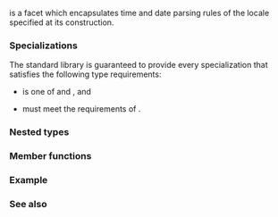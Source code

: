 {{cpp/title|time_get_byname}}
{{cpp/locale/navbar}}
{{ddcl|header=locale|1=
template&lt;
    class CharT,
    class InputIt = std::istreambuf_iterator&lt;CharT&gt;
&gt; class time_get_byname : public std::time_get&lt;CharT, InputIt&gt;
}}

{{tt|std::time_get_byname}} is a {{lc|std::time_get}} facet which encapsulates time and date parsing rules of the locale specified at its construction.

===Specializations===
The standard library is guaranteed to provide every specialization that satisfies the following type requirements:
* {{tt|CharT}} is one of {{c/core|char}} and {{c/core|wchar_t}}, and
* {{tt|InputIt}} must meet the requirements of {{named req|InputIterator}}.

===Nested types===
{{dsc begin}}
{{dsc hitem|Type|Definition}}
{{dsc|{{tt|char_type}}|{{tt|CharT}}}}
{{dsc|{{tt|iter_type}}|{{tt|InputIt}}}}
{{dsc end}}

===Member functions===
{{dsc begin}}
{{dsc inc|cpp/locale/byname/dsc constructor|time_get_byname}}
{{dsc inc|cpp/locale/byname/dsc destructor|time_get_byname}}
{{dsc end}}

{{include|cpp/locale/byname/constructor|time_get_byname}}
{{include|cpp/locale/byname/destructor|time_get_byname}}

{{cpp/locale/time_get/inherit}}
{{cpp/locale/time_base/inherit}}

===Example===
{{example
|
|code=
|output=
}}

===See also===
{{dsc begin}}
{{dsc inc|cpp/locale/dsc time_get}}
{{dsc inc|cpp/io/manip/dsc get_time}}
{{dsc end}}

{{langlinks|de|es|fr|it|ja|pt|ru|zh}}